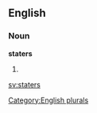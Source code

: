
==English==

===Noun===
'''staters'''

# {{plural of|[[stater]]}}

[[Category:English plurals]]

[[sv:staters]]